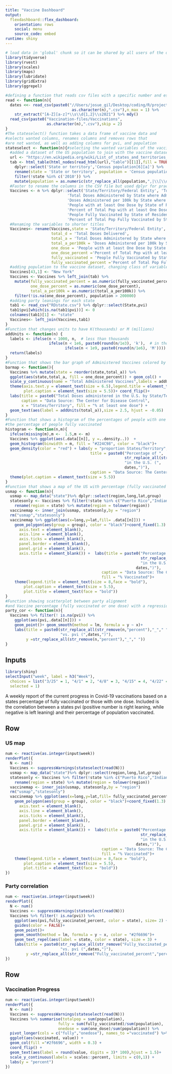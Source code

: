 ```yaml
---
title: "Vaccine Dashboard"
output: 
  flexdashboard::flex_dashboard:
    orientation: rows
    social: menu
    source_code: embed
runtime: shiny
---
```



```r
# load data in 'global' chunk so it can be shared by all users of the dashboard
library(tidyverse)
library(rvest)
library(scales)
library(maps)
library(lubridate)
library(gridExtra)
library(ggrepel)

#defining a function that reads csv files with a specific number and establishes a date.
read <- function(n){
  dates <<- read_csv(paste0("//Users/josue_gil/Desktop/coding/R/projects/data-practice/Vaccination-files/Vaccinations",
                             as.character(n),".csv"),n_max = 1) %>% 
    str_extract("[A-Z][a-z]*\\s\\d{1,2}\\s2021") %>% mdy()
  read_csv(paste0("Vaccination-files/Vaccinations",
                  as.character(n),".csv"),skip = 2)
}
#The stateselect() function takes a data frame of vaccine data and 
#selects wanted columns, renames columns and removes rows that
#are not wanted, as well as adding columns for pvi, and population
stateselect <- function(n){#selecting the wanted variables of the vaccine data
  #added a dataset of the US population to join with the vaccine dataset
  url <- "https://en.wikipedia.org/wiki/List_of_states_and_territories_of_the_United_States_by_population"
  tab <- html_table(html_nodes(read_html(url),"table")[[1]],fill = TRUE) %>%
    dplyr::select('State or territory','Census population[6][a]') %>%
    rename(state = 'State or territory', population = 'Census population[6][a]') %>%
    filter(!state %in% c('2010')) %>%
    mutate(population = as.numeric(str_replace_all(population,",|\\[\\d{1,2}\\]","")))
  #Faster to rename the columns in the CSV file but used dplyr for practice.
  Vaccines <- n %>% dplyr::select('State/Territory/Federal Entity', 'Total Doses Delivered',
                           'Total Doses Administered by State where Administered',
                           'Doses Administered per 100k by State where Administered',
                           'People with at least One Dose by State of Residence',
                           'Percent of Total Pop with at least One Dose by State of Residence',
                           'People Fully Vaccinated by State of Residence',
                           'Percent of Total Pop Fully Vaccinated by State of Residence')
  #Renaming the variables to shorter titles 
  Vaccines<- rename(Vaccines,state = 'State/Territory/Federal Entity',
                    total_d = 'Total Doses Delivered',
                    total_a = 'Total Doses Administered by State where Administered', 
                    total_a_per100k = 'Doses Administered per 100k by State where Administered',
                    one_dose = 'People with at least One Dose by State of Residence', 
                    one_dose_percent ='Percent of Total Pop with at least One Dose by State of Residence',
                    fully_vaccinated = 'People Fully Vaccinated by State of Residence', 
                    fully_vaccinated_percent ='Percent of Total Pop Fully Vaccinated by State of Residence')
  #adding population to the vaccine dataset, changing class of variables and filtering lower population territories.
  Vaccines[43,1] <- "New York"
  Vaccines <- Vaccines %>% left_join(tab) %>% 
    mutate(fully_vaccinated_percent = as.numeric(fully_vaccinated_percent),
           one_dose_percent = as.numeric(one_dose_percent),
           total_a_per100k = as.numeric(total_a_per100k)) %>%
    filter(!is.na(one_dose_percent), population > 200000)
  #adding party leanings for each state
  tab1 <- read_csv("RDstate.csv") %>% dplyr::select(State,pvi) 
  tab1$pvi[which(is.na(tab1$pvi))] <- 0
  colnames(tab1)[1] <- "state"
  Vaccines<- left_join(Vaccines,tab1)
}
#Function that changes units to have K(thousands) or M (millions)
addUnits <- function(n) {
  labels <- ifelse(n < 1000, n,  # less than thousands
                   ifelse(n < 1e6, paste0(round(n/1e3), 'k'),  # in thousands
                          ifelse(n < 1e9, paste0(round(n/1e6), 'M'))))  # in millions
  return(labels)
}
#Function that shows the bar graph of Administered Vaccines colored by the % of pop with at least one dose
barmap <- function(){
  Vaccines %>% mutate(state = reorder(state,total_a)) %>% 
  ggplot(aes(state,total_a, fill = one_dose_percent)) + geom_col() + 
  scale_y_continuous(name = "Total Administered Vaccines",labels = addUnits)+ 
  theme(axis.text.y = element_text(size = 6.5),legend.title = element_text(size = 8,face = "bold"),
        plot.caption = element_text(size = 5.5))+ coord_flip()+ 
  labs(title = paste0("Total Doses administered in the U.S. by State/Territory (",dates,")"),
       caption = "Data Source: The Center for Disease Control", 
       x = "States/Territory", fill = "% at least one dose") +
  geom_text(aes(label = addUnits(total_a)),size = 2.5, hjust = -0.05)
}
#Function that shows a histogram of the percentages of people with one dose or 
#the percentage of people fully vaccinated
histogram <- function(n,m){
  ifelse(missing(m),m <-  1.5,m <- m)
  Vaccines %>% ggplot(aes(.data[[n]], y =..density..))  +
  geom_histogram(binwidth = m, fill = "#224C98", color = "black")+ 
  geom_density(color = "red") + labs(y = "proportion States/Territory", x = "Percentage",
                                     title = paste0("Percentage of ",
                                                    str_replace_all(str_remove(n,"percent"),"_"," "),
                                                    "in the U.S. (",
                                                    dates,")"),
                                     caption = "Data Source: The Center for Disease Control and Prevention")+
  theme(plot.caption = element_text(size = 5.5))
}
#Function that shows a map of the US with percentage (fully vaccinated or one dose)
usmap <- function(n){
  usmap <- map_data("state")%>% dplyr::select(region,long,lat,group)
  statesonly <- Vaccines %>% filter(!state %in% c("Puerto Rico","Indian Health Svc")) %>% 
    rename(region = state) %>% mutate(region = tolower(region))
  vaccinemap <- inner_join(usmap, statesonly,by = "region")
  rm("usmap","statesonly")
  vaccinemap %>% ggplot(aes(x=long,y=lat,fill= .data[[n]])) + 
    geom_polygon(aes(group = group), color = "black")+coord_fixed(1.3) + theme(
      axis.text = element_blank(),
      axis.line = element_blank(),
      axis.ticks = element_blank(),
      panel.border = element_blank(),
      panel.grid = element_blank(),
      axis.title = element_blank()) +  labs(title = paste0("Percentage of population ",
                                                           str_replace_all(str_remove(n,"percent"),"_"," "),
                                                           "in the U.S. (",
                                                         dates,")"),
                                          caption = "Data Source: The Center for Disease Control and Prevention",
                                          fill = "% Vaccinated")+ 
    theme(legend.title = element_text(size = 8,face = "bold"), 
        plot.caption = element_text(size = 5.5),
        plot.title = element_text(face = "bold"))
}
#Function showing scatterplot between party alignment 
#and Vaccine percentage (fully vaccinated or one dose) with a regression line
party_cor <- function(n){
  Vaccines %>% filter(! is.na(pvi)) %>% 
    ggplot(aes(pvi,.data[[n]])) +
    geom_point()+ geom_smooth(method = lm, formula = y ~ x)+
    labs(title = paste0(str_replace_all(str_remove(n,"percent"),"_"," "),
                        "vs. pvi (",dates,")"),
         y =str_replace_all(str_remove(n,"percent"),"_"," "))
}
```

Inputs {.sidebar}
-----------------------------------------------------------------------

```r
library(shiny)
selectInput("week", label = h3("Week"), 
  choices = list("3/25" = 1, "4/1" = 2, "4/8" = 3, "4/15" = 4, "4/22" = 5,"4/29" = 6, "5/6" = 7, "5/13" = 8, "5/20" = 9, "5/27" = 10, "6/3" = 11, "6/10" =12), 
  selected = 1)
```

A weekly report of the current progress in Covid-19 vaccinations based on a states percentage of fully vaccinated or those with one dose. Included is the correlation between a states pvi (positive number is right leaning, while negative is left leaning) and their percentage of population vaccinated.
  
Row 
-----------------------------------------------------------------------

### US map
    
```r

num <- reactive(as.integer(input$week))
renderPlot({
  N <- num()
  Vaccines <- suppressWarnings(stateselect(read(N)))
  usmap <- map_data("state")%>% dplyr::select(region,long,lat,group)
  statesonly <- Vaccines %>% filter(!state %in% c("Puerto Rico","Indian Health Svc")) %>% 
    rename(region = state) %>% mutate(region = tolower(region))
  vaccinemap <- inner_join(usmap, statesonly,by = "region")
  rm("usmap","statesonly")
  vaccinemap %>% ggplot(aes(x=long,y=lat,fill= fully_vaccinated_percent)) + 
    geom_polygon(aes(group = group), color = "black")+coord_fixed(1.3) + theme(
      axis.text = element_blank(),
      axis.line = element_blank(),
      axis.ticks = element_blank(),
      panel.border = element_blank(),
      panel.grid = element_blank(),
      axis.title = element_blank()) +  labs(title = paste0("Percentage of population ",
                                                           str_replace_all(str_remove("Fully_Vaccinated_percent","percent"),"_"," "),
                                                           "in the U.S. (",
                                                         dates,")"),
                                          caption = "Data Source: The Center for Disease Control and Prevention",
                                          fill = "% Vaccinated")+ 
    theme(legend.title = element_text(size = 8,face = "bold"), 
        plot.caption = element_text(size = 5.5),
        plot.title = element_text(face = "bold"))
})

```



### Party correlation
    
```r
num <- reactive(as.integer(input$week))
renderPlot({
  N <- num()
  Vaccines <- suppressWarnings(stateselect(read(N)))
  Vaccines %>% filter(! is.na(pvi)) %>% 
    ggplot(aes(pvi,fully_vaccinated_percent, color = state), size= 2) +
    guides(color = FALSE)+
    geom_point()+ 
    geom_smooth(method = lm, formula = y ~ x, color = "#2f6696")+
    geom_text_repel(aes(label = state, color = state), size = 3) +
    labs(title = paste0(str_replace_all(str_remove("Fully_Vaccinated_percent","percent"),"_"," "),
                        "vs. pvi (",dates,")"),
         y =str_replace_all(str_remove("Fully_vaccinated_percent","percent"),"_"," "))
})
```
   
  Row {.tabset}
-----------------------------------------------------------------------
### Vaccination Progress

```r
num <- reactive(as.integer(input$week))
renderPlot({
  N <- num()
  Vaccines <- suppressWarnings(stateselect(read(N)))
  Vaccines %>% summarise(totalpop = sum(population), 
                       fully = sum(fully_vaccinated)/sum(population),
                       onedose = sum(one_dose)/sum(population)) %>% 
  pivot_longer(cols = c("fully","onedose"), names_to ="vaccinated") %>% 
  ggplot(aes(vaccinated, value)) + 
  geom_col(fill ="#2f6696", width = 0.3) +
  coord_flip() +
  geom_text(aes(label = round(value, digits = 3)* 100),hjust = 1.5)+
  scale_y_continuous(labels = scales::percent, limits = c(0,1)) +
  labs(y = "percent")
})
```

